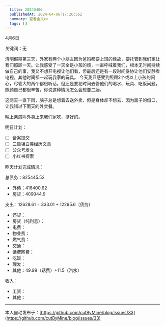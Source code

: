```yaml
---
  title: 20240406
  publishedAt: 2024-04-06T17:26:55Z
  summary: 查看全文>>
  tags: []
---
```


4月6日

关键词：无

清明假期第三天，外家有两个小朋友因为爸妈都要上班的缘故，要托管到我们家让我们照顾一天。让我感受了一天全是小孩的烦，一直呼喊着我们，根本无时间持续做自己的事，我又不想开电视让他们看，但最后还是有一段时间妥协让他们安静看电视，其他时间都一起玩我家的玩具。
今天我只感受到照顾2个或以上小孩的闹心，尽管大的两个都很听话，但还是要花时间去管他们的喝水、玩具、吃饭问题，照顾自己都很辛苦，你说这种情况怎么会想要二胎。

这两天一直下雨，脑子总是想着去送外卖，但是身体却不想去，因为面子的借口，让我错过下雨天的外卖餐。

晚上亲戚叫外卖上来我们家吃，挺好的。

明日计划：

- [ ] 备案提交
- [ ] 三篇坦白类经历文章
- [ ] 公众号发文
- [ ] 小红书探索

昨天计划完成情况：

总债务：825445.52
- 外债：416400.62
- 房贷：409044.9

支出：12628.61 = 333.01 + 12295.6（债务）
- 还贷：
- 房贷（纯利息）：
- 电费：
- 物业费：
- 燃气费：
- 交通：
- 话费网费：
- 吃饭：
- 理发：
- 其他：49.99（话费）+11.5（汽水）

收入：
- 工资：
- 其他：


---
本人自动发布于：[https://github.com/cutByMine/blog/issues/33](https://github.com/cutByMine/blog/issues/33)
